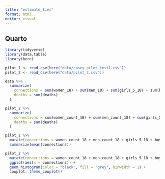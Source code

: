 ```yaml
---
title: "estimate_ties"
format: html
editor: visual
---
```


## Quarto

```r
library(tidyverse)
library(data.table)
library(here)
```

```r
pilot_1 <- read_csv(here("data/casey_pilot_test1.csv"))
pilot_2 <- read_csv(here("data/pilot_2.csv"))
```

```r
data %>%
  summarize(
    connections = sum(women_18) + sum(men_18) + sum(girls_5_18) + sum(boys_5_18) + sum(boys_u5) + sum(girls_u5),
    deaths = sum(deaths)
  )
```

```r
pilot_2 %>%
  summarize(
    connections = sum(women_count_18) + sum(men_count_18) + sum(girls_5_18) + sum(boys_5_18) + sum(boys_u5) + sum(girls_u5),
    deaths = sum(deaths)
  )

pilot_2 %>%
  mutate(connections = women_count_18 + men_count_18 + girls_5_18 + boys_5_18 + boys_u5 + +girls_u5) %>%
  summarize(mean(connections))
```

```r
pilot_2 %>%
  mutate(connections = women_count_18 + men_count_18 + girls_5_18 + boys_5_18 + boys_u5 + +girls_u5) %>%
  ggplot(aes(x = connections)) +
  geom_histogram(color = "black", fill = "grey", binwidth = 1) +
  cowplot::theme_cowplot()
```
